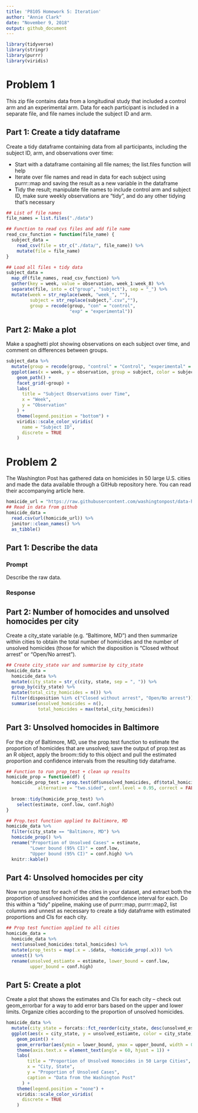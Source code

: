 ```yaml
---
title: 'P8105 Homework 5: Iteration'
author: "Annie Clark"
date: "November 9, 2018"
output: github_document
---
```


```r
library(tidyverse)
library(stringr)
library(purrr)
library(viridis)
```

# Problem 1
This zip file contains data from a longitudinal study that included a control 
arm and an experimental arm. Data for each participant is included in a 
separate file, and file names include the subject ID and arm.

## Part 1: Create a tidy dataframe

Create a tidy dataframe containing data from all participants, including the 
subject ID, arm, and observations over time:

* Start with a dataframe containing all file names; the list.files function will 
help
* Iterate over file names and read in data for each subject using purrr::map 
and saving the result as a new variable in the dataframe
* Tidy the result; manipulate file names to include control arm and subject ID, 
make sure weekly observations are “tidy”, and do any other tidying that’s 
necessary

```r
## List of file names
file_names = list.files("./data")

## Function to read cvs files and add file name
read_csv_function = function(file_name) {
  subject_data = 
    read_csv(file = str_c("./data/", file_name)) %>% 
    mutate(file = file_name)
}

## Load all files + tidy data
subject_data = 
  map_df(file_names, read_csv_function) %>% 
  gather(key = week, value = observation, week_1:week_8) %>% 
  separate(file, into = c("group", "subject"), sep = "_") %>% 
  mutate(week = str_replace(week, "week_", ""),
         subject = str_replace(subject,".csv",""),
         group = recode(group, "con" = "control", 
                        "exp" = "experimental"))

```


## Part 2: Make a plot

Make a spaghetti plot showing observations on each subject over time, and 
comment on differences between groups.


```r
subject_data %>% 
  mutate(group = recode(group, "control" = "Control", "experimental" = "Experimental")) %>% 
  ggplot(aes(x = week, y = observation, group = subject, color = subject)) + 
    geom_path() + 
    facet_grid(~group) + 
    labs(
      title = "Subject Observations over Time",
      x = "Week",
      y = "Observation"
    ) + 
    theme(legend.position = "bottom") +
    viridis::scale_color_viridis(
      name = "Subject ID", 
      discrete = TRUE
    )
```


# Problem 2
The Washington Post has gathered data on homicides in 50 large U.S. cities and 
made the data available through a GitHub repository here. You can read their 
accompanying article here.




```r
homicide_url = "https://raw.githubusercontent.com/washingtonpost/data-homicides/master/homicide-data.csv"
## Read in data from github
homicide_data = 
  read.csv(url(homicide_url)) %>% 
  janitor::clean_names() %>% 
  as_tibble()
```


## Part 1: Describe the data

### Prompt
Describe the raw data. 

### Response



## Part 2: Number of homocides and unsolved homocides per city

Create a city_state variable (e.g. “Baltimore, MD”) and then summarize within 
cities to obtain the total number of homicides and the number of unsolved 
homicides (those for which the disposition is “Closed without arrest” or 
“Open/No arrest”).

```r
## Create city_state var and summarise by city_state
homicide_data =
  homicide_data %>% 
  mutate(city_state = str_c(city, state, sep = ", ")) %>% 
  group_by(city_state) %>% 
  mutate(total_city_homicides = n()) %>% 
  filter(disposition %in% c("Closed without arrest", "Open/No arrest")) %>% 
  summarise(unsolved_homicides = n(),
            total_homicides = max(total_city_homicides))
```


## Part 3: Unsolved homocides in Baltimore

For the city of Baltimore, MD, use the prop.test function to estimate the 
proportion of homicides that are unsolved; save the output of prop.test as an 
R object, apply the broom::tidy to this object and pull the estimated proportion 
and confidence intervals from the resulting tidy dataframe.



```r
## Function to run prop_test + clean up results
homicide_prop = function(df) {
  homicide_prop_test = prop.test(df$unsolved_homicides, df$total_homicides, 
            alternative = "two.sided", conf.level = 0.95, correct = FALSE)
  
  broom::tidy(homicide_prop_test) %>% 
    select(estimate, conf.low, conf.high)
}

## Prop.test function applied to Baltimore, MD
homicide_data %>% 
  filter(city_state == "Baltimore, MD") %>% 
  homicide_prop() %>% 
  rename("Proportion of Unsolved Cases" = estimate, 
         "Lower bound (95% CI)" = conf.low, 
         "Upper bound (95% CI)" = conf.high) %>% 
  knitr::kable()
```



## Part 4: Unsolved homocides per city

Now run prop.test for each of the cities in your dataset, and extract both the 
proportion of unsolved homicides and the confidence interval for each. Do this 
within a “tidy” pipeline, making use of purrr::map, purrr::map2, list columns 
and  unnest as necessary to create a tidy dataframe with estimated proportions 
and CIs for each city.


```r
## Prop test function applied to all cities
homicide_data = 
  homicide_data %>% 
  nest(unsolved_homicides:total_homicides) %>% 
  mutate(prop_tests = map(.x = .$data, ~homicide_prop(.x))) %>% 
  unnest() %>% 
  rename(unsolved_estiamte = estimate, lower_bound = conf.low,
         upper_bound = conf.high)
```

## Part 5: Create a plot

Create a plot that shows the estimates and CIs for each city – check out 
geom_errorbar for a way to add error bars based on the upper and lower limits. 
Organize cities according to the proportion of unsolved homicides.


```r
homicide_data %>% 
  mutate(city_state = forcats::fct_reorder(city_state, desc(unsolved_estiamte))) %>%
  ggplot(aes(x = city_state, y = unsolved_estiamte, color = city_state)) + 
    geom_point() +
    geom_errorbar(aes(ymin = lower_bound, ymax = upper_bound, width = 0.2)) + 
    theme(axis.text.x = element_text(angle = 60, hjust = 1)) + 
    labs(
        title = "Proportion of Unsolved Homocides in 50 Large Cities",
        x = "City, State",
        y = "Proportion of Unsolved Cases", 
        caption = "Data from the Washington Post"
      ) +
    theme(legend.position = "none") +
    viridis::scale_color_viridis(
      discrete = TRUE
    )
```

